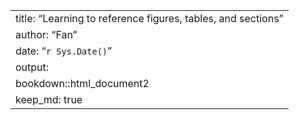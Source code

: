 ---
title: "Learning to reference figures, tables, and sections"
author: "Fan"
date: "`r Sys.Date()`"
output:
    bookdown::html_document2
keep_md: true
---